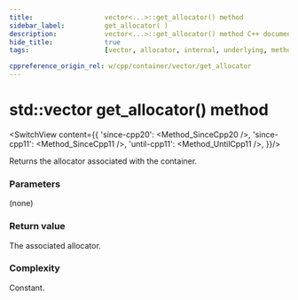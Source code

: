 ```yaml
---
title:					vector<...>::get_allocator() method
sidebar_label:			get_allocator( )
description:			vector<...>::get_allocator() method C++ documentation
hide_title:				true
tags:					[vector, allocator, internal, underlying, method]

cppreference_origin_rel: w/cpp/container/vector/get_allocator
---
```



<!----------------- Codes ---------------------->

<!-- empty() -->

# std::vector get_allocator() method

<SwitchView content={{
	'since-cpp20': <Method_SinceCpp20 />,
	'since-cpp11': <Method_SinceCpp11 />,
	'until-cpp11': <Method_UntilCpp11 />,
}}/>


Returns the allocator associated with the container.

### Parameters

(none)

### Return value

The associated allocator.

### Complexity

Constant.